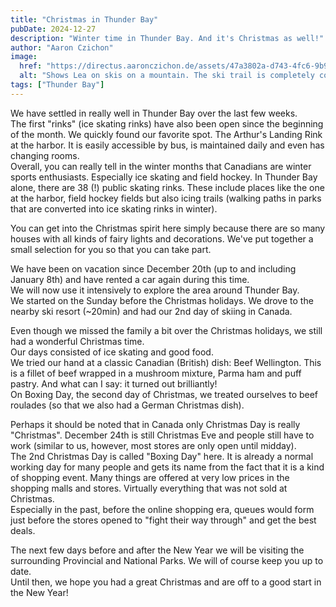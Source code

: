 ```yaml
---
title: "Christmas in Thunder Bay"
pubDate: 2024-12-27
description: "Winter time in Thunder Bay. And it's Christmas as well!"
author: "Aaron Czichon"
image:
  href: "https://directus.aaronczichon.de/assets/47a3802a-d743-4fc6-9b96-e20738e9ccc0.jpg?quality=70&width=1600"
  alt: "Shows Lea on skis on a mountain. The ski trail is completely covered with snow and no others are skiing."
tags: ["Thunder Bay"]
---
```



We have settled in really well in Thunder Bay over the last few weeks.    
The first "rinks" (ice skating rinks) have also been open since the beginning of the month. We quickly found our favorite spot. The Arthur's Landing Rink at the harbor. It is easily accessible by bus, is maintained daily and even has changing rooms.   
Overall, you can really tell in the winter months that Canadians are winter sports enthusiasts. Especially ice skating and field hockey. In Thunder Bay alone, there are 38 (!) public skating rinks. These include places like the one at the harbor, field hockey fields but also icing trails (walking paths in parks that are converted into ice skating rinks in winter).

You can get into the Christmas spirit here simply because there are so many houses with all kinds of fairy lights and decorations. We've put together a small selection for you so that you can take part.

<DirectusGallery folderName="53 Christmas In Thunder Bay" />

We have been on vacation since December 20th (up to and including January 8th) and have rented a car again during this time.   
We will now use it intensively to explore the area around Thunder Bay.   
We started on the Sunday before the Christmas holidays. We drove to the nearby ski resort (~20min) and had our 2nd day of skiing in Canada.

Even though we missed the family a bit over the Christmas holidays, we still had a wonderful Christmas time.    
Our days consisted of ice skating and good food.   
We tried our hand at a classic Canadian (British) dish: Beef Wellington. This is a fillet of beef wrapped in a mushroom mixture, Parma ham and puff pastry. And what can I say: it turned out brilliantly!   
On Boxing Day, the second day of Christmas, we treated ourselves to beef roulades (so that we also had a German Christmas dish).

Perhaps it should be noted that in Canada only Christmas Day is really "Christmas". December 24th is still Christmas Eve and people still have to work (similar to us, however, most stores are only open until midday).    
The 2nd Christmas Day is called "Boxing Day" here. It is already a normal working day for many people and gets its name from the fact that it is a kind of shopping event. Many things are offered at very low prices in the shopping malls and stores. Virtually everything that was not sold at Christmas.   
Especially in the past, before the online shopping era, queues would form just before the stores opened to "fight their way through" and get the best deals.

The next few days before and after the New Year we will be visiting the surrounding Provincial and National Parks. We will of course keep you up to date.   
Until then, we hope you had a great Christmas and are off to a good start in the New Year!